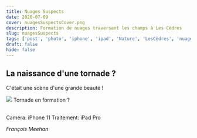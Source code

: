 ```yaml
---
title: Nuages Suspects
date: 2020-07-09
cover: nuagesSuspectsCover.png
description: Formation de nuages traversant les champs à Les Cèdres
slug: nuagesSuspects
tags: ['post', 'photo', 'iphone', 'ipad', 'Nature', 'LesCèdres', 'nuages']
draft: false
hide: false
---
```


## La naissance d'une tornade ?

C'était une scène d'une grande beauté !


<Flex>
  <Card width={[ 256, 320 ]} mx='auto'>
    <Image src='nuagesSuspects.png'/>
    <Text>
      Tornade en formation ?
    </Text>
  </Card>
</Flex>

<br/>
<br/>

Caméra: iPhone 11 
Traitement: iPad Pro 


*François Meehan*